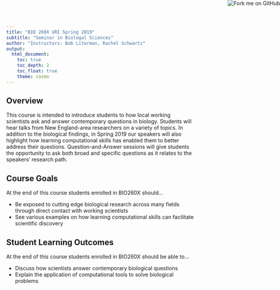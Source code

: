 ```yaml
---
title: "BIO 260X URI Spring 2019"
subtitle: "Seminar in Biologal Sciences"
author: "Instructors: Bob Literman, Rachel Schwartz"
output:
  html_document:
    toc: true
    toc_depth: 2
    toc_float: true
    theme: cosmo
---
```

<a href="https://github.com/bobliterman/bio260X_spring19"><img style="position: absolute; top: 0; right: 0; border: 0;" src="https://s3.amazonaws.com/github/ribbons/forkme_right_red_aa0000.png" alt="Fork me on GitHub"></a>

## Overview
This course is intended to introduce students to how local working scientists ask and answer contemporary questions in biology. Students will hear talks from New England-area researchers on a variety of topics. In addition to the biological findings, in Spring 2019 our speakers will also highlight how learning computational skills has enabled them to better address their questions. Question-and-Answer sessions will give students the opportunity to ask both broad and specific questions as it relates to the speakers' research path.

## Course Goals
At the end of this course students enrolled in BIO260X should...

* Be exposed to cutting edge biological research across many fields through direct contact with working scientists
* See various examples on how learning computational skills can facilitate scientific discovery

## Student Learning Outcomes
At the end of this course students enrolled in BIO260X should be able to...

* Discuss how scientists answer contemporary biological questions
* Explain the application of computational tools to solve biological problems
